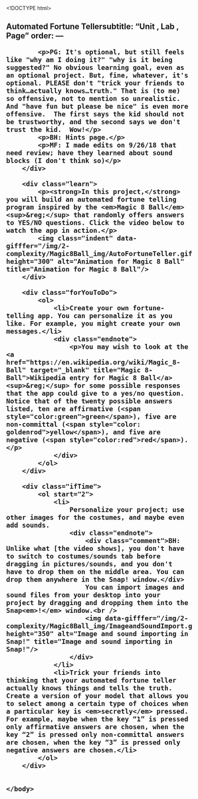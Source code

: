 <!DOCTYPE html>
<html lang="en">
    <head>
		<meta http-equiv="content-type" content="text/html; charset=utf-8" />
        <script type="text/javascript" src="/llab/loader.js"></script>
        <script type="text/javascript" src="/utilities/gifffer.min.js"></script>
		<script type="text/javascript">window.onload = function() {Gifffer();}</script>
        <link rel="stylesheet" type="text/css" href="/css/bjc-gifffer.css">
        <title>Unit 2 Optional Projects, Page 1</title>
    </head>

    <body>
        <h2>Automated Fortune Tellersubtitle: "Unit , Lab , Page"
order:
---
        <div class="todo">
            <p>PG: It's optional, but still feels like "why am I doing it?" "why is it being suggested?" No obvious learning goal, even as an optional project. But, fine, whatever, it's optional. PLEASE don't "trick your friends to think…actually knows…truth." That is (to me) so offensive, not to mention so unrealistic.  And "have fun but please be nice" is even more offensive.  The first says the kid should not be trustworthy, and the second says we don't trust the kid.  Wow!</p>
            <p>BH: Hints page.</p>
            <p>MF: I made edits on 9/26/18 that need review; have they learned about sound blocks (I don't think so)</p>
        </div>
        
        <div class="learn">
            <p><strong>In this project,</strong> you will build an automated fortune telling program inspired by the <em>Magic 8 Ball</em><sup>&reg;</sup> that randomly offers answers to YES/NO questions. Click the video below to watch the app in action.</p>
            <img class="indent" data-gifffer="/img/2-complexity/Magic8Ball_img/AutoFortuneTeller.gif"  height="300" alt="Animation for Magic 8 Ball" title="Animation for Magic 8 Ball"/>
        </div>
        
        <div class="forYouToDo"> 
            <ol>
                <li>Create your own fortune-telling app. You can personalize it as you like. For example, you might create your own messages.</li>
                <div class="endnote">
                    <p>You may wish to look at the <a href="https://en.wikipedia.org/wiki/Magic_8-Ball" target="_blank" title="Magic 8-Ball">Wikipedia entry for Magic 8 Ball</a><sup>&reg;</sup> for some possible responses that the app could give to a yes/no question.  Notice that of the twenty possible answers listed, ten are affirmative (<span style="color:green">green</span>), five are non-committal (<span style="color: goldenrod">yellow</span>), and five are negative (<span style="color:red">red</span>).</p>
                </div>
            </ol>
        </div>
         
        <div class="ifTime">
            <ol start="2">
                <li>
                    Personalize your project; use other images for the costumes, and maybe even add sounds.
                    <div class="endnote">
                        <div class="comment">BH: Unlike what [the video shows], you don't have to switch to costumes/sounds tab before dragging in pictures/sounds, and you don't have to drop them on the middle area. You can drop them anywhere in the Snap! window.</div>
                        You can import images and sound files from your desktop into your project by dragging and dropping them into the Snap<em>!</em> window.<br />
                        <img data-gifffer="/img/2-complexity/Magic8Ball_img/ImageandSoundImport.gif" height="350" alt="Image and sound importing in Snap!" title="Image and sound importing in Snap!"/>
                    </div>
                </li>
                <li>Trick your friends into thinking that your automated fortune teller actually knows things and tells the truth.  Create a version of your model that allows you to select among a certain type of choices when a particular key is <em>secretly</em> pressed.  For example, maybe when the key “1” is pressed only affirmative answers are chosen, when the key “2” is pressed only non-committal answers are chosen, when the key “3” is pressed only negative answers are chosen.</li>
            </ol>
        </div>
        
    
    </body>
</html>